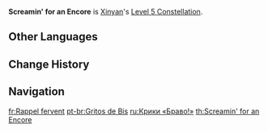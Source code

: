 {{Constellation Infobox
|image       = Constellation Screamin' for an Encore.png
|description = Increases the Level of [[Riff Revolution]] by 3.<br />Maximum upgrade level is 15.
|level       = 5
|character   = Xinyan
|utility1    = Talent Level Increase
|utility2    = Elemental Burst Level Increase
}}
'''Screamin' for an Encore''' is [[Xinyan]]'s [[Level 5 Constellation]].

==Other Languages==
{{Other Languages
|en      = Screamin' for an Encore
|zhs     = 返场的高呼
|zhs_rm  = Fǎnchǎng de Gāohū
|zht     = 安可的高呼
|zht_rm  = Fǎnchǎng de Gāohū
|zh_tl   = Shouting for an Encore
|ja      = アンコールの叫び
|ja_rm   = Ankooru no Sakebi
|ja_tl   = A Shout for an Encore
|ko      = 앵콜의 함성
|ko_rm   = Aengkol-ui Hamseong
|ko_tl   = Shout of Encore
|es      = ¡Otra canción!
|es_tl   = Another Song!
|fr      = Rappel fervent
|fr_tl   = Fervent {{Wt|curtain call|Curtain Call}}
|ru      = Крики «Браво!»
|ru_tl   = Shouts of "Bravo!"
|th      = Screamin' for an Encore
|vi      = Tiếng Vọng Khi Quay Về
|vi_tl   = 
|de      = Euphorisches Publikum
|de_tl   = Euphoric Audience
|id      = Screamin' for an Encore
|pt      = Gritos de Bis
|pt_tl   = Screams for an Encore
|tr      = Bir Daha!
|tr_tl   = 
|it      = Chiedendo un bis
|it_tl   = Asking for an Encore
}}

==Change History==
{{Change History|1.1}}

==Navigation==
{{Talent Navbox|Xinyan}}

[[fr:Rappel fervent]]
[[pt-br:Gritos de Bis]]
[[ru:Крики «Браво!»]]
[[th:Screamin' for an Encore]]